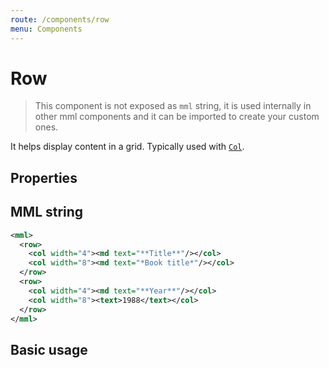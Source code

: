 ```yaml
---
route: /components/row
menu: Components
---
```



# Row

> This component is not exposed as `mml` string, it is used internally in other mml components and it can be imported to create your custom ones.

It helps display content in a grid. Typically used with [`Col`](/components/col).

## Properties

<Props of={Row} />

## MML string

```xml
<mml>
  <row>
    <col width="4"><md text="**Title**"/></col>
    <col width="8"><md text="*Book title*"/></col>
  </row>
  <row>
    <col width="4"><md text="**Year**"/></col>
    <col width="8"><text>1988</text></col>
  </row>
</mml>
```

## Basic usage

<Playground>
  <Row>
    <Col width="4">
      <MD text="**Title**"/>
    </Col>
    <Col width="8">
      <MD text="**Year**"/>
    </Col>
  </Row>
  <Row>
    <Col width="4">
      <MD text="*Book title*"/>
    </Col>
    <Col width="8">
      <Text text="1988"/>
    </Col>
  </Row>
</Playground>

